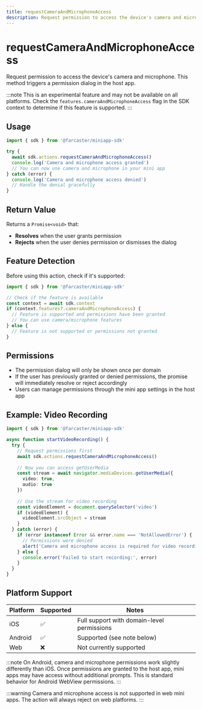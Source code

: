 ```yaml
---
title: requestCameraAndMicrophoneAccess
description: Request permission to access the device's camera and microphone
---
```


# requestCameraAndMicrophoneAccess

Request permission to access the device's camera and microphone. This method triggers a permission dialog in the host app.

:::note
This is an experimental feature and may not be available on all platforms. Check the `features.cameraAndMicrophoneAccess` flag in the SDK context to determine if this feature is supported.
:::

## Usage

```ts twoslash
import { sdk } from '@farcaster/miniapp-sdk'

try {
  await sdk.actions.requestCameraAndMicrophoneAccess()
  console.log('Camera and microphone access granted')
  // You can now use camera and microphone in your mini app
} catch (error) {
  console.log('Camera and microphone access denied')
  // Handle the denial gracefully
}
```

## Return Value

Returns a `Promise<void>` that:
- **Resolves** when the user grants permission
- **Rejects** when the user denies permission or dismisses the dialog

## Feature Detection

Before using this action, check if it's supported:

```ts twoslash
import { sdk } from '@farcaster/miniapp-sdk'

// Check if the feature is available
const context = await sdk.context
if (context.features?.cameraAndMicrophoneAccess) {
  // Feature is supported and permissions have been granted
  // You can use camera/microphone features
} else {
  // Feature is not supported or permissions not granted
}
```

## Permissions

- The permission dialog will only be shown once per domain
- If the user has previously granted or denied permissions, the promise will immediately resolve or reject accordingly
- Users can manage permissions through the mini app settings in the host app

## Example: Video Recording

```ts twoslash
import { sdk } from '@farcaster/miniapp-sdk'

async function startVideoRecording() {
  try {
    // Request permissions first
    await sdk.actions.requestCameraAndMicrophoneAccess()
    
    // Now you can access getUserMedia
    const stream = await navigator.mediaDevices.getUserMedia({ 
      video: true, 
      audio: true 
    })
    
    // Use the stream for video recording
    const videoElement = document.querySelector('video')
    if (videoElement) {
      videoElement.srcObject = stream
    }
  } catch (error) {
    if (error instanceof Error && error.name === 'NotAllowedError') {
      // Permissions were denied
      alert('Camera and microphone access is required for video recording')
    } else {
      console.error('Failed to start recording:', error)
    }
  }
}
```

## Platform Support

| Platform | Supported | Notes |
|----------|-----------|-------|
| iOS      | ✅         | Full support with domain-level permissions |
| Android  | ✅         | Supported (see note below) |
| Web      | ❌         | Not currently supported |

:::note
On Android, camera and microphone permissions work slightly differently than iOS. Once permissions are granted to the host app, mini apps may have access without additional prompts. This is standard behavior for Android WebView permissions.
:::

:::warning
Camera and microphone access is not supported in web mini apps. The action will always reject on web platforms.
:::